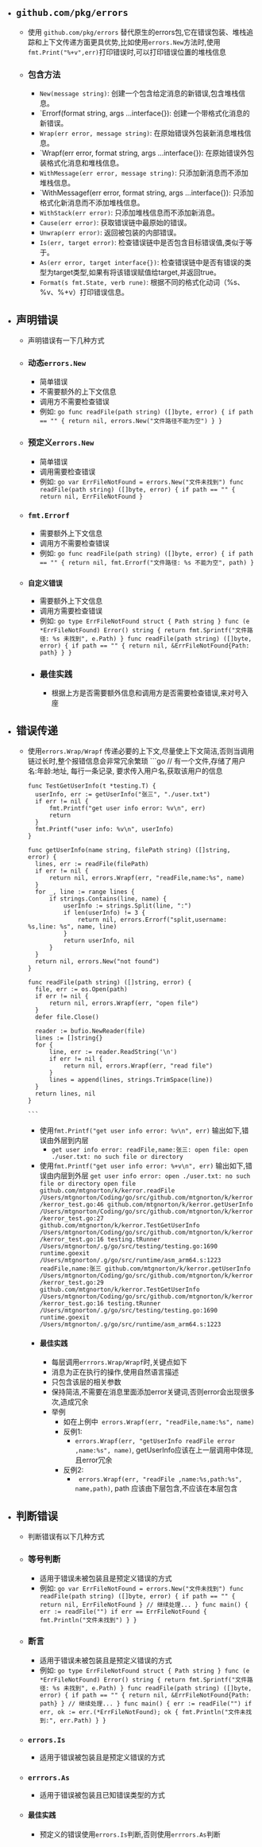 - ## `github.com/pkg/errors`
	- 使用 `github.com/pkg/errors` 替代原生的errors包,它在错误包装、堆栈追踪和上下文传递方面更具优势,比如使用`errors.New`方法时,使用`fmt.Print("%+v",err)`打印错误时,可以打印错误位置的堆栈信息
	- ### 包含方法
		- `New(message string)`: 创建一个包含给定消息的新错误,包含堆栈信息。
		- `Errorf(format string, args ...interface{}): 创建一个带格式化消息的新错误。
		- `Wrap(err error, message string)`: 在原始错误外包装新消息堆栈信息。
		- `Wrapf(err error, format string, args ...interface{}): 在原始错误外包装格式化消息和堆栈信息。
		- `WithMessage(err error, message string)`: 只添加新消息而不添加堆栈信息。
		- `WithMessagef(err error, format string, args ...interface{}): 只添加格式化新消息而不添加堆栈信息。
		- `WithStack(err error)`: 只添加堆栈信息而不添加新消息。
		- `Cause(err error)`: 获取错误链中最原始的错误。
		- `Unwrap(err error)`: 返回被包装的内部错误。
		- `Is(err, target error)`: 检查错误链中是否包含目标错误值,类似于等于。
		- `As(err error, target interface{})`: 检查错误链中是否有错误的类型为target类型,如果有将该错误赋值给target,并返回true。
		- `Format(s fmt.State, verb rune)`: 根据不同的格式化动词（%s、%v、%+v）打印错误信息。
- ## 声明错误
	- 声明错误有一下几种方式
	- ### 动态`errors.New`
		- 简单错误
		- 不需要额外的上下文信息
		- 调用方不需要检查错误
		- 例如:
			  ```go
			  func readFile(path string) ([]byte, error) {
			      if path == "" {
			          return nil, errors.New("文件路径不能为空")
			      }
			  }
			  ```
	- ### 预定义`errors.New`
		- 简单错误
		- 调用需要检查错误
		- 例如:
			  ```go
			  var ErrFileNotFound = errors.New("文件未找到")
			  func readFile(path string) ([]byte, error) {
			      if path == "" {
			          return nil, ErrFileNotFound
			      }
			  ```
	- ### `fmt.Errorf`
		- 需要额外上下文信息
		- 调用方不需要检查错误
		- 例如:
			  ```go
			  func readFile(path string) ([]byte, error) {
			      if path == "" {
			          return nil, fmt.Errorf("文件路径: %s 不能为空", path)
			      }
			  ```
	- ### `自定义错误`
		- 需要额外上下文信息
		- 调用方需要检查错误
		- 例如:
			  ```go
			  type ErrFileNotFound struct {
			      Path string
			  }
			  func (e *ErrFileNotFound) Error() string {
			      return fmt.Sprintf("文件路径: %s 未找到", e.Path)
			  }
			  func readFile(path string) ([]byte, error) {
			      if path == "" {
			          return nil, &ErrFileNotFound{Path: path}
			      }
			  }
			  ```
		- ### 最佳实践
			- 根据上方是否需要额外信息和调用方是否需要检查错误,来对号入座
- ## 错误传递
	- 使用`errors.Wrap/Wrapf` 传递必要的上下文,尽量使上下文简洁,否则当调用链过长时,整个报错信息会非常冗余繁琐
		  ```go
		  // 有一个文件,存储了用户名:年龄:地址, 每行一条记录, 要求传入用户名,获取该用户的信息
		  
		  func TestGetUserInfo(t *testing.T) {
		  	userInfo, err := getUserInfo("张三", "./user.txt")
		  	if err != nil {
		  		fmt.Printf("get user info error: %v\n", err)
		  		return
		  	}
		  	fmt.Printf("user info: %v\n", userInfo)
		  }
		  
		  func getUserInfo(name string, filePath string) ([]string, error) {
		  	lines, err := readFile(filePath)
		  	if err != nil {
		  		return nil, errors.Wrapf(err, "readFile,name:%s", name)
		  	}
		  	for _, line := range lines {
		  		if strings.Contains(line, name) {
		  			userInfo := strings.Split(line, ":")
		  			if len(userInfo) != 3 {
		  				return nil, errors.Errorf("split,username: %s,line: %s", name, line)
		  			}
		  			return userInfo, nil
		  		}
		  	}
		  	return nil, errors.New("not found")
		  }
		  
		  func readFile(path string) ([]string, error) {
		  	file, err := os.Open(path)
		  	if err != nil {
		  		return nil, errors.Wrapf(err, "open file")
		  	}
		  	defer file.Close()
		  
		  	reader := bufio.NewReader(file)
		  	lines := []string{}
		  	for {
		  		line, err := reader.ReadString('\n')
		  		if err != nil {
		  			return nil, errors.Wrapf(err, "read file")
		  		}
		  		lines = append(lines, strings.TrimSpace(line))
		  	}
		  	return lines, nil
		  }
		  
		  ```
		- 使用`fmt.Printf("get user info error: %v\n", err)` 输出如下,错误由外层到内层
			- `get user info error: readFile,name:张三: open file: open ./user.txt: no such file or directory`
		- 使用`fmt.Printf("get user info error: %+v\n", err)` 输出如下,错误由内层到外层
			  ```
			  get user info error: open ./user.txt: no such file or directory
			  open file
			  github.com/mtgnorton/k/kerror.readFile
			          /Users/mtgnorton/Coding/go/src/github.com/mtgnorton/k/kerror/kerror_test.go:46
			  github.com/mtgnorton/k/kerror.getUserInfo
			          /Users/mtgnorton/Coding/go/src/github.com/mtgnorton/k/kerror/kerror_test.go:27
			  github.com/mtgnorton/k/kerror.TestGetUserInfo
			          /Users/mtgnorton/Coding/go/src/github.com/mtgnorton/k/kerror/kerror_test.go:16
			  testing.tRunner
			          /Users/mtgnorton/.g/go/src/testing/testing.go:1690
			  runtime.goexit
			          /Users/mtgnorton/.g/go/src/runtime/asm_arm64.s:1223
			  readFile,name:张三
			  github.com/mtgnorton/k/kerror.getUserInfo
			          /Users/mtgnorton/Coding/go/src/github.com/mtgnorton/k/kerror/kerror_test.go:29
			  github.com/mtgnorton/k/kerror.TestGetUserInfo
			          /Users/mtgnorton/Coding/go/src/github.com/mtgnorton/k/kerror/kerror_test.go:16
			  testing.tRunner
			          /Users/mtgnorton/.g/go/src/testing/testing.go:1690
			  runtime.goexit
			          /Users/mtgnorton/.g/go/src/runtime/asm_arm64.s:1223
			  ```
		- #### 最佳实践
			- 每层调用`errrors.Wrap/Wrapf`时,关键点如下
			- 消息为正在执行的操作,使用自然语言描述
			- 只包含该层的相关参数
			- 保持简洁,不需要在消息里面添加error关键词,否则error会出现很多次,造成冗余
			- 举例
				- 如在上例中` errors.Wrapf(err, "readFile,name:%s", name)`
				- 反例1:
					- `errors.Wrapf(err, "getUserInfo readFile error ,name:%s", name)`, getUserInfo应该在上一层调用中体现,且error冗余
				- 反例2:
					- ` errors.Wrapf(err, "readFile ,name:%s,path:%s", name,path)`, path 应该由下层包含,不应该在本层包含
- ## 判断错误
	- 判断错误有以下几种方式
	- ### 等号判断
		- 适用于错误未被包装且是预定义错误的方式
		- 例如:
			  ```go
			  var ErrFileNotFound = errors.New("文件未找到")
			  func readFile(path string) ([]byte, error) {
			      if path == "" {
			          return nil, ErrFileNotFound
			      }
			      // 继续处理...
			  }
			  func main() {
			      err := readFile("")
			      if err == ErrFileNotFound {
			          fmt.Println("文件未找到")
			      }
			  }
			  ```
	- ### 断言
		- 适用于错误未被包装且是预定义错误的方式
		- 例如:
			  ```go
			  type ErrFileNotFound struct {
			  Path string
			  }
			  func (e *ErrFileNotFound) Error() string {
			  return fmt.Sprintf("文件路径: %s 未找到", e.Path)
			  }
			  func readFile(path string) ([]byte, error) {
			  if path == "" {
			  	return nil, &ErrFileNotFound{Path: path}
			  }
			  // 继续处理...
			  }
			  func main() {
			  err := readFile("")
			  if err, ok := err.(*ErrFileNotFound); ok {
			  	fmt.Println("文件未找到:", err.Path)
			  }
			  }
			  ```
	- ### `errors.Is`
		- 适用于错误被包装且是预定义错误的方式
	- ### `errrors.As`
		- 适用于错误被包装且已知错误类型的方式
	- #### 最佳实践
		- 预定义的错误使用`errors.Is`判断,否则使用`errrors.As`判断